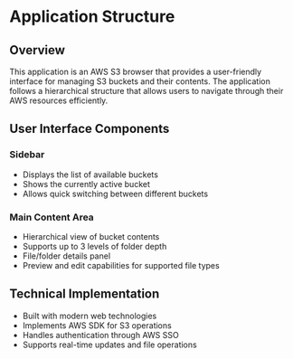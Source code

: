 # Application Structure

## Overview

This application is an AWS S3 browser that provides a user-friendly interface for managing S3 buckets and their contents. The application follows a hierarchical structure that allows users to navigate through their AWS resources efficiently.

## User Interface Components

### Sidebar

- Displays the list of available buckets
- Shows the currently active bucket
- Allows quick switching between different buckets

### Main Content Area

- Hierarchical view of bucket contents
- Supports up to 3 levels of folder depth
- File/folder details panel
- Preview and edit capabilities for supported file types

## Technical Implementation

- Built with modern web technologies
- Implements AWS SDK for S3 operations
- Handles authentication through AWS SSO
- Supports real-time updates and file operations
